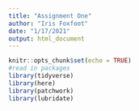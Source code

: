 ```yaml
---
title: "Assignment One"
author: "Iris Foxfoot"
date: "1/17/2021"
output: html_document
---
```


```r
knitr::opts_chunk$set(echo = TRUE)
#read in packages
library(tidyverse)
library(here)
library(patchwork)
library(lubridate)
```
